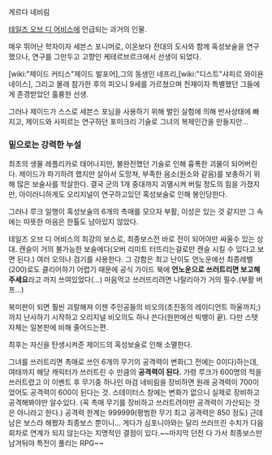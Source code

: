 게르다 네비림

[[테일즈 오브 디 어비스]]에 언급되는 과거의 인물.

매우 뛰어난 학자이자 세븐스 포니머로, 이온보다 전대의 도사와 함께 혹성보술을 연구했으나, 연구를 그만두고 고향인  케테르브르크에서 선생이 되었다.

[wiki:"제이드 커티스"제이드 발포어],그의 동생인 네프리,[wiki:"디스트"샤피르 와이욘 네이스], 그리고 몰래 참가한 후의 피오니 9세를 가르쳤으며 천재이자 특별했던 그들에게 존경받았던 훌륭한 선생.

그러나 제이드가 스스로 세븐스 포님을 사용하기 위해 벌인 실험에 의해 반사상태에 빠지고, 제이드와 사피르는 연구하던 포미크리 기술로 그녀의 복제인간을 만들지만...



=== 밑으로는 강력한 누설 ===







최초의 생물 레플리카로 태어나지만, 불완전했던 기술로 인해 흉폭한 괴물이 되어버린다. 제이드가 파기하려 했지만 살아서 도망쳐, 부족한 음소(원소와 같음)를 보충하기 위해 많은 보술사를 학살한다. 결국 군의 1개 중대까지 괴멸시켜 버릴 정도의 힘을 가졌지만, 아이러니하게도 오리지널이 연구하고있던 혹성보술로 인해 봉인당한다.


그러나 루크 일행이 혹성보술의 6개의 촉매를 모으자 부활, 이성은 있는 것 같지만 그 속에는 따뜻한 마음은 한톨도 남아있지 않았다.


테일즈 오브 디 어비스의 최강의 보스로, 최종보스전 바로 전이 되어야만 싸울수 있는 상대. 캔슬이 거의 불가능한 보술에다(오버 리미트 터뜨리는걸로만 캔슬 시킬 수 있다고 보면 된다.) 여러 오의나 검기를 사용한다. 그 강함은 최고 난이도 언노운에선 최종레벨(200)로도 클리어하기 어렵기 때문에 공식 가이드 북에 '''언노운으로 쓰러트리면 보고해주세요'''라고 까지 쓰여있었다(...) 마음먹고 쓰러뜨리려면 나탈리아가 거의 필수.(부활 버프...)


북미판이 되면 훨씬 괴랄해져 이젠 주인공들의 비오의(초진동의 레이디언트 하울까지;)까지 난사하기 시작하고 오리지널 비오의도 하나 쓴다(원판에선 빅뱅이 끝). 다만 스탯 자체는 일본판에 비해 줄어드는편.


최후는 자신을 탄생시켜준 제이드의 혹성보술로 인해 소멸한다.


그녀를 쓰러트리면 촉매로 쓰인 6개의 무기의 공격력이 변화(그 전에는 0이다)하는데, 여태까지 해당 캐릭터가 쓰러트린 수 만큼의 '''공격력이 된다.''' 가령 루크가 600명의 적을 쓰러트렸고 이 이벤트 후 무기중 하나인 마검 네비림을 장비하면 원래 공격력이 700이었어도 공격력이 600이 된다는 것. 스테이터스 창에는 변화가 없으니 실제로 장비하고 공격해봐야만 알수있다. (꼭 촉매 무기를 장비하고 쓰러트려야만 공격력이 가산되는 것은 아니라고 한다.) 공격력 한계는 999999(평범한 무기 최고 공격력은 850 정도) 근데 남은 보스라 해봤자 최종보스 뿐이니... 게다가 심포니아와는 달리 쓰러뜨린 수치가 다음회차로 연계가 되지 않는다는 치명적인 결점이 있다.~~마지막 던전 다 가서 최종보스만 남겨둬야 특전이 풀리는 RPG~~
